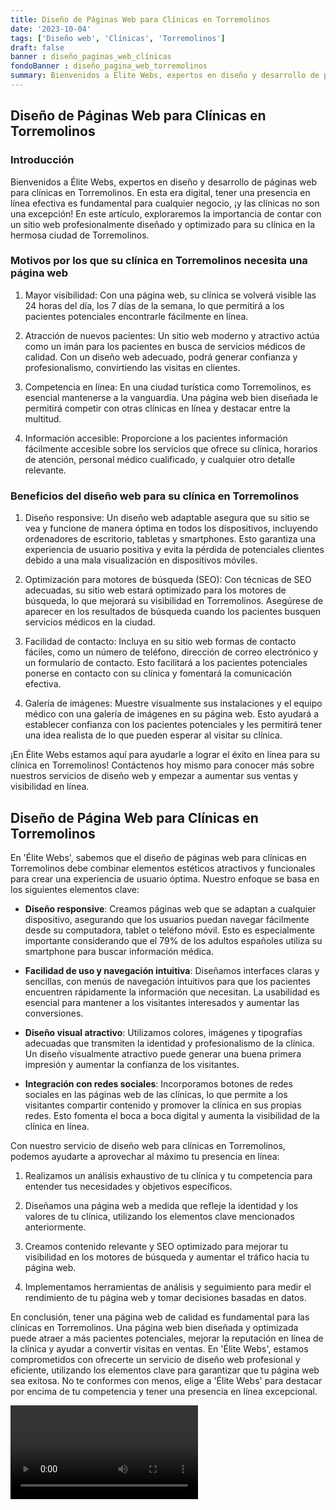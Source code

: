 ```yaml
---
title: Diseño de Páginas Web para Clínicas en Torremolinos
date: '2023-10-04'
tags: ['Diseño web', 'Clínicas', 'Torremolinos']
draft: false
banner : diseño_paginas_web_clínicas
fondoBanner : diseño_pagina_web_torremolinos
summary: Bienvenidos a Élite Webs, expertos en diseño y desarrollo de páginas web para clínicas en Torremolinos. En esta era digital, tener una presencia en línea efectiva es fundamental para cualquier negocio, ¡y las clínicas no son una excepción! En este artículo, exploraremos la importancia de contar con un sitio web profesionalmente diseñado y optimizado para su clínica en la hermosa ciudad de Torremolinos.
---
```


## Diseño de Páginas Web para Clínicas en Torremolinos

### Introducción

Bienvenidos a Élite Webs, expertos en diseño y desarrollo de páginas web para clínicas en Torremolinos. En esta era digital, tener una presencia en línea efectiva es fundamental para cualquier negocio, ¡y las clínicas no son una excepción! En este artículo, exploraremos la importancia de contar con un sitio web profesionalmente diseñado y optimizado para su clínica en la hermosa ciudad de Torremolinos.

### Motivos por los que su clínica en Torremolinos necesita una página web

1. Mayor visibilidad: Con una página web, su clínica se volverá visible las 24 horas del día, los 7 días de la semana, lo que permitirá a los pacientes potenciales encontrarle fácilmente en línea.

2. Atracción de nuevos pacientes: Un sitio web moderno y atractivo actúa como un imán para los pacientes en busca de servicios médicos de calidad. Con un diseño web adecuado, podrá generar confianza y profesionalismo, convirtiendo las visitas en clientes.

3. Competencia en línea: En una ciudad turística como Torremolinos, es esencial mantenerse a la vanguardia. Una página web bien diseñada le permitirá competir con otras clínicas en línea y destacar entre la multitud.

4. Información accesible: Proporcione a los pacientes información fácilmente accesible sobre los servicios que ofrece su clínica, horarios de atención, personal médico cualificado, y cualquier otro detalle relevante.

### Beneficios del diseño web para su clínica en Torremolinos

1. Diseño responsive: Un diseño web adaptable asegura que su sitio se vea y funcione de manera óptima en todos los dispositivos, incluyendo ordenadores de escritorio, tabletas y smartphones. Esto garantiza una experiencia de usuario positiva y evita la pérdida de potenciales clientes debido a una mala visualización en dispositivos móviles.

2. Optimización para motores de búsqueda (SEO): Con técnicas de SEO adecuadas, su sitio web estará optimizado para los motores de búsqueda, lo que mejorará su visibilidad en Torremolinos. Asegúrese de aparecer en los resultados de búsqueda cuando los pacientes busquen servicios médicos en la ciudad.

3. Facilidad de contacto: Incluya en su sitio web formas de contacto fáciles, como un número de teléfono, dirección de correo electrónico y un formulario de contacto. Esto facilitará a los pacientes potenciales ponerse en contacto con su clínica y fomentará la comunicación efectiva.

4. Galería de imágenes: Muestre visualmente sus instalaciones y el equipo médico con una galería de imágenes en su página web. Esto ayudará a establecer confianza con los pacientes potenciales y les permitirá tener una idea realista de lo que pueden esperar al visitar su clínica.

¡En Élite Webs estamos aquí para ayudarle a lograr el éxito en línea para su clínica en Torremolinos! Contáctenos hoy mismo para conocer más sobre nuestros servicios de diseño web y empezar a aumentar sus ventas y visibilidad en línea.

<GifSeo />

<Cta />

## Diseño de Página Web para Clínicas en Torremolinos

En 'Élite Webs', sabemos que el diseño de páginas web para clínicas en Torremolinos debe combinar elementos estéticos atractivos y funcionales para crear una experiencia de usuario óptima. Nuestro enfoque se basa en los siguientes elementos clave:

- **Diseño responsive**: Creamos páginas web que se adaptan a cualquier dispositivo, asegurando que los usuarios puedan navegar fácilmente desde su computadora, tablet o teléfono móvil. Esto es especialmente importante considerando que el 79% de los adultos españoles utiliza su smartphone para buscar información médica.

- **Facilidad de uso y navegación intuitiva**: Diseñamos interfaces claras y sencillas, con menús de navegación intuitivos para que los pacientes encuentren rápidamente la información que necesitan. La usabilidad es esencial para mantener a los visitantes interesados y aumentar las conversiones.

- **Diseño visual atractivo**: Utilizamos colores, imágenes y tipografías adecuadas que transmiten la identidad y profesionalismo de la clínica. Un diseño visualmente atractivo puede generar una buena primera impresión y aumentar la confianza de los visitantes.

- **Integración con redes sociales**: Incorporamos botones de redes sociales en las páginas web de las clínicas, lo que permite a los visitantes compartir contenido y promover la clínica en sus propias redes. Esto fomenta el boca a boca digital y aumenta la visibilidad de la clínica en línea.

Con nuestro servicio de diseño web para clínicas en Torremolinos, podemos ayudarte a aprovechar al máximo tu presencia en línea:

1. Realizamos un análisis exhaustivo de tu clínica y tu competencia para entender tus necesidades y objetivos específicos.

2. Diseñamos una página web a medida que refleje la identidad y los valores de tu clínica, utilizando los elementos clave mencionados anteriormente.

3. Creamos contenido relevante y SEO optimizado para mejorar tu visibilidad en los motores de búsqueda y aumentar el tráfico hacia tu página web.

4. Implementamos herramientas de análisis y seguimiento para medir el rendimiento de tu página web y tomar decisiones basadas en datos.

En conclusión, tener una página web de calidad es fundamental para las clínicas en Torremolinos. Una página web bien diseñada y optimizada puede atraer a más pacientes potenciales, mejorar la reputación en línea de la clínica y ayudar a convertir visitas en ventas. En 'Élite Webs', estamos comprometidos con ofrecerte un servicio de diseño web profesional y eficiente, utilizando los elementos clave para garantizar que tu página web sea exitosa. No te conformes con menos, elige a 'Élite Webs' para destacar por encima de tu competencia y tener una presencia en línea excepcional.

<Video />

<CtaBot job='Clínicas' city='Torremolinos'/>

<Gmaps query='Torremolinos+españa+maps' />